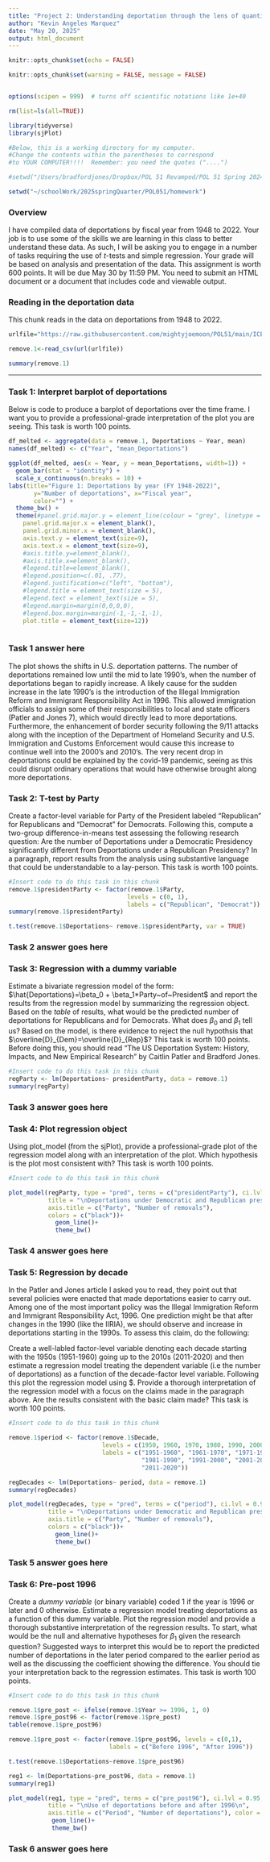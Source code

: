 ```yaml
---
title: "Project 2: Understanding deportation through the lens of quantitative analysis"
author: "Kevin Angeles Marquez"
date: "May 20, 2025"
output: html_document
---
```


```r
knitr::opts_chunk$set(echo = FALSE)

knitr::opts_chunk$set(warning = FALSE, message = FALSE) 


options(scipen = 999)  # turns off scientific notations like 1e+40

rm(list=ls(all=TRUE))

library(tidyverse)
library(sjPlot)

#Below, this is a working directory for my computer.
#Change the contents within the parentheses to correspond
#to YOUR COMPUTER!!!!  Remember: you need the quotes ("....")

#setwd("/Users/bradfordjones/Dropbox/POL 51 Revamped/POL 51 Spring 2024/Slidesets")

setwd("~/schoolWork/2025springQuarter/POL051/homework")

```

### Overview

I have compiled data of deportations by fiscal year from 1948 to 2022.  Your job is to use some of the skills we are learning in this class to better understand these data.  As such, I will be asking you to engage in a number of tasks requiring the use of $t$-tests and simple regression.  Your grade will be based on analysis and presentation of the data.  This assignment is worth 600 points.  It will be due May 30 by 11:59 PM.  You need to submit an HTML document or a document that includes code and viewable output.  

### Reading in the deportation data

This chunk reads in the data on deportations from 1948 to 2022. 

\tiny

```r
urlfile="https://raw.githubusercontent.com/mightyjoemoon/POL51/main/ICE_removals_1948.csv"

remove.1<-read_csv(url(urlfile))

summary(remove.1)
```

---

### Task 1: Interpret barplot of deportations

Below is code to produce a barplot of deportations over the time frame.  I want you to provide a professional-grade interpretation of the plot you are seeing.  This task is worth 100 points. 

```r

df_melted <- aggregate(data = remove.1, Deportations ~ Year, mean)
names(df_melted) <- c("Year", "mean_Deportations")

ggplot(df_melted, aes(x = Year, y = mean_Deportations, width=1)) +
  geom_bar(stat = "identity") +
  scale_x_continuous(n.breaks = 10) +
labs(title="Figure 1: Deportations by year (FY 1948-2022)",
       y="Number of deportations", x="Fiscal year",
       color="") +
  theme_bw() +
  theme(#panel.grid.major.y = element_line(colour = "grey", linetype = "dashed"),
    panel.grid.major.x = element_blank(),
    panel.grid.minor.x = element_blank(),
    axis.text.y = element_text(size=9),
    axis.text.x = element_text(size=9),
    #axis.title.y=element_blank(),
    #axis.title.x=element_blank(),
    #legend.title=element_blank(),
    #legend.position=c(.01, .77),
    #legend.justification=c("left", "bottom"),
    #legend.title = element_text(size = 5), 
    #legend.text = element_text(size = 5),
    #legend.margin=margin(0,0,0,0),
    #legend.box.margin=margin(-1,-1,-1,-1),
    plot.title = element_text(size=12))  



```

### Task 1 answer here

The plot shows the shifts in U.S. deportation patterns. The number of deportations remained low until the mid to late 1990's, when the number of deportations began to rapidly increase. A likely cause for the sudden increase in the late 1990's is the introduction of the Illegal Immigration Reform and Immigrant Responsibility Act in 1996. This allowed immigration officials to assign some of their responsibilities to local and state officers (Patler and Jones 7), which would directly lead to more deportations. Furthermore, the enhancement of border security following the 9/11 attacks along with the inception of the Department of Homeland Security and U.S. Immigration and Customs Enforcement would cause this increase to continue well into the 2000's and 2010's. The very recent drop in deportations could be explained by the covid-19 pandemic, seeing as this could disrupt ordinary operations that would have otherwise brought along more deportations. 


### Task 2: T-test by Party

Create a factor-level variable for Party of the President labeled "Republican" for
Republicans and "Democrat" for Democrats.  Following this, compute a two-group difference-in-means test assessing the following research question: Are the number of Deportations under a Democratic Presidency significantly different from Deportations under a Republican Presidency?  In a paragraph, report results from the analysis using substantive language that could be understandable to a lay-person. This task is worth 100 points.  


```r
#Insert code to do this task in this chunk 
remove.1$presidentParty <- factor(remove.1$Party, 
                                 levels = c(0, 1), 
                                 labels = c("Republican", "Democrat"))
summary(remove.1$presidentParty)

t.test(remove.1$Deportations~ remove.1$presidentParty, var = TRUE)

```

### Task 2 answer goes here

### Task 3: Regression with a dummy variable 
Estimate a bivariate regression model of the form: $\hat{Deportations}=\beta_0 + \beta_1*Party~of~President$ and report the results from the regression model by summarizing the regression object.  Based on the *table* of results, what would be the predicted number of deportations for Republicans and for Democrats.  What does $\beta_0$ and $\beta_1$ tell us? Based on the model, is there evidence to reject the null hypothsis that $\overline{D}_{Dem}=\overline{D}_{Rep}$?  This task is worth 100 points. Before doing this, you should read "The US Deportation System: History, Impacts, and New Empirical Research" by Caitlin Patler and Bradford Jones.   

```r
#Insert code to do this task in this chunk 
regParty <- lm(Deportations~ presidentParty, data = remove.1)
summary(regParty)


```

### Task 3 answer goes here


### Task 4: Plot regression object

Using $\textrm{plot_model}$ (from the $\textrm{sjPlot}$), provide a professional-grade plot of the regression model along with an interpretation of the plot.  Which hypothesis is the plot most consistent with? This task is worth 100 points.

```r

#Insert code to do this task in this chunk 

plot_model(regParty, type = "pred", terms = c("presidentParty"), ci.lvl = 0.95,
           title = "\nDeportations under Democratic and Republican presidents\n", 
           axis.title = c("Party", "Number of removals"), 
           colors = c("black"))+
             geom_line()+
             theme_bw()

```

### Task 4 answer goes here


### Task 5: Regression by decade

In the Patler and Jones article I asked you to read, they point out that several policies were enacted that made deportations easier to carry out.  Among one of the most important policy was the Illegal Immigration Reform and Immigrant Responsibility Act, 1996.  One prediction might be that after changes in the 1990 (like the IIRIA), we should observe and increase in deportations starting in the 1990s.  To assess this claim, do the following: 

Create a well-labled factor-level variable denoting each decade starting with the 1950s (1951-1960) going up to the 2010s (2011-2020) and then estimate a regression model treating the dependent variable (i.e the number of deportations) as a function of the decade-factor level variable. Following this plot the regression model using $\textrm{plot_model}.  Provide a thorough interpretation of the regression model with a focus on the claims made in the paragraph above.  Are the results consistent with the basic claim made? This task is worth 100 points. 


```r

#Insert code to do this task in this chunk

remove.1$period <- factor(remove.1$Decade, 
                          levels = c(1950, 1960, 1970, 1980, 1990, 2000, 2010), 
                          labels = c("1951-1960", "1961-1970", "1971-1980", 
                                     "1981-1990", "1991-2000", "2001-2010", 
                                     "2011-2020"))

regDecades <- lm(Deportations~ period, data = remove.1)
summary(regDecades)

plot_model(regDecades, type = "pred", terms = c("period"), ci.lvl = 0.95,
           title = "\nDeportations under Democratic and Republican presidents\n", 
           axis.title = c("Party", "Number of removals"), 
           colors = c("black"))+
             geom_line()+
             theme_bw()
```

### Task 5 answer goes here


### Task 6: Pre-post 1996

Create a *dummy variable* (or binary variable) coded 1 if the year is 1996 or later and 0 otherwise.  Estimate a regression model treating deportations as a function of this dummy variable. Plot the regression model and provide a thorough substantive interpretation of the regression results. To start, what would be the null and alternative hypotheses for $\beta_1$ given the research question?   Suggested ways to interpret this would be to report the predicted number of deportations in the later period compared to the earlier period as well as the discussing the coefficient showing the difference.  You should tie your interpretation back to the regression estimates. This task is worth 100 points. 

```r


#Insert code to do this task in this chunk 

remove.1$pre_post <- ifelse(remove.1$Year >= 1996, 1, 0)
remove.1$pre_post96 <- factor(remove.1$pre_post)
table(remove.1$pre_post96)

remove.1$pre_post <- factor(remove.1$pre_post96, levels = c(0,1),
                            labels = c("Before 1996", "After 1996"))

t.test(remove.1$Deportations~remove.1$pre_post96)

reg1 <- lm(Deportations~pre_post96, data = remove.1)
summary(reg1)

plot_model(reg1, type = "pred", terms = c("pre_post96"), ci.lvl = 0.95, 
           title = "\nUse of deportations before and after 1996\n", 
           axis.title = c("Period", "Number of deportations"), color = "black")+
            geom_line()+ 
            theme_bw()

```

### Task 6 answer goes here